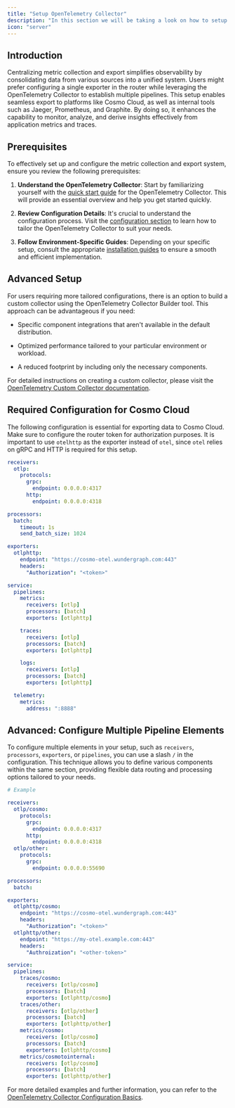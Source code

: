 ```yaml
---
title: "Setup OpenTelemetry Collector"
description: "In this section we will be taking a look on how to setup and configure your own collector to export metrics to cosmo cloud."
icon: "server"
---
```


## Introduction

Centralizing metric collection and export simplifies observability by consolidating data from various sources into a unified system. Users might prefer configuring a single exporter in the router while leveraging the OpenTelemetry Collector to establish multiple pipelines. This setup enables seamless export to platforms like Cosmo Cloud, as well as internal tools such as Jaeger, Prometheus, and Graphite. By doing so, it enhances the capability to monitor, analyze, and derive insights effectively from application metrics and traces.

## Prerequisites

To effectively set up and configure the metric collection and export system, ensure you review the following prerequisites:

1. **Understand the OpenTelemetry Collector**: Start by familiarizing yourself with the [quick start guide](https://opentelemetry.io/docs/collector/quick-start/) for the OpenTelemetry Collector. This will provide an essential overview and help you get started quickly.

2. **Review Configuration Details**: It's crucial to understand the configuration process. Visit the [configuration section](https://opentelemetry.io/docs/collector/configuration/) to learn how to tailor the OpenTelemetry Collector to suit your needs.

3. **Follow Environment-Specific Guides**: Depending on your specific setup, consult the appropriate [installation guides](https://opentelemetry.io/docs/collector/installation/) to ensure a smooth and efficient implementation.


## Advanced Setup

For users requiring more tailored configurations, there is an option to build a custom collector using the OpenTelemetry Collector Builder tool. This approach can be advantageous if you need:

* Specific component integrations that aren't available in the default distribution.

* Optimized performance tailored to your particular environment or workload.

* A reduced footprint by including only the necessary components.

For detailed instructions on creating a custom collector, please visit the [OpenTelemetry Custom Collector documentation](https://opentelemetry.io/docs/collector/custom-collector/).


## Required Configuration for Cosmo Cloud

The following configuration is essential for exporting data to Cosmo Cloud. Make sure to configure the router token for authorization purposes. It is important to use `otelhttp` as the exporter instead of `otel`, since `otel` relies on gRPC and HTTP is required for this setup.

```yaml
receivers:
  otlp:
    protocols:
      grpc:
        endpoint: 0.0.0.0:4317
      http:
        endpoint: 0.0.0.0:4318

processors:
  batch:
    timeout: 1s
    send_batch_size: 1024

exporters:
  otlphttp:
    endpoint: "https://cosmo-otel.wundergraph.com:443"
    headers:
      "Authorization": "<token>"

service:
  pipelines:
    metrics:
      receivers: [otlp]
      processors: [batch]
      exporters: [otlphttp]

    traces:
      receivers: [otlp]
      processors: [batch]
      exporters: [otlphttp]

    logs:
      receivers: [otlp]
      processors: [batch]
      exporters: [otlphttp]

  telemetry:
    metrics:
      address: ":8888"
```

## Advanced: Configure Multiple Pipeline Elements

To configure multiple elements in your setup, such as `receivers`, `processors`, `exporters`, or `pipelines`, you can use a slash `/` in the configuration. This technique allows you to define various components within the same section, providing flexible data routing and processing options tailored to your needs.

```yaml
# Example

receivers:
  otlp/cosmo:
    protocols:
      grpc:
        endpoint: 0.0.0.0:4317
      http:
        endpoint: 0.0.0.0:4318
  otlp/other:
    protocols:
      grpc:
        endpoint: 0.0.0.0:55690

processors:
  batch:

exporters:
  otlphttp/cosmo:
    endpoint: "https://cosmo-otel.wundergraph.com:443"
    headers:
      "Authorization": "<token>"
  otlphttp/other:
    endpoint: "https://my-otel.example.com:443"
    headers:
      "Authroization": "<other-token>"

service:
  pipelines:
    traces/cosmo:
      receivers: [otlp/cosmo]
      processors: [batch]
      exporters: [otlphttp/cosmo]
    traces/other:
      receivers: [otlp/other]
      processors: [batch]
      exporters: [otlphttp/other]
    metrics/cosmo:
      receivers: [otlp/cosmo]
      processors: [batch]
      exporters: [otlphttp/cosmo]
    metrics/cosmotointernal:
      receivers: [otlp/cosmo]
      processors: [batch]
      exporters: [otlphttp/other]
```

For more detailed examples and further information, you can refer to the [OpenTelemetry Collector Configuration Basics](https://opentelemetry.io/docs/collector/configuration/#basics).

